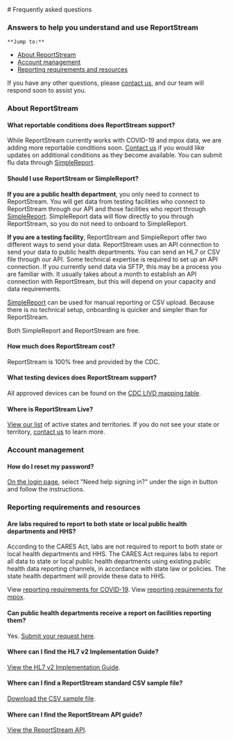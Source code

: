 
<Helmet>
    <title>FAQ | Support</title>
</Helmet>

<div className="faq-wrapper">
<div className="heading usa-prose">
# Frequently asked questions

### Answers to help you understand and use ReportStream
</div>

    **Jump to:**
* [About ReportStream](#about-reportstream)
* [Account management](#account-management)
* [Reporting requirements and resources](#reporting-requirements-and-resources)

If you have any other questions, please [contact us](https://app.smartsheetgov.com/b/form/ff33efa457be461c9893301d4c0ec12d), and our team will respond soon to assist you.

<section>
    <h3 id="about-reportstream">About ReportStream</h3>

#### What reportable conditions does ReportStream support?
While ReportStream currently works with COVID-19 and mpox data, we are adding more reportable conditions soon. [Contact us](https://app.smartsheetgov.com/b/form/ff33efa457be461c9893301d4c0ec12d) if you would like updates on additional conditions as they become available. You can submit flu data through [SimpleReport](https://www.simplereport.gov/).

#### Should I use ReportStream or SimpleReport?
**If you are a public health department**, you only need to connect to ReportStream. You will get data from testing facilities who connect to ReportStream through our API and those facilities who report through [SimpleReport](https://www.simplereport.gov/). SimpleReport data will flow directly to you through ReportStream, so you do not need to onboard to SimpleReport.

**If you are a testing facility**, ReportStream and SimpleReport offer two different ways to send your data. ReportStream uses an API connection to send your data to public health departments. You can send an HL7 or CSV file through our API.  Some technical expertise is required to set up an API connection. If you currently send data via SFTP, this may be a process you are familiar with. It usually takes about a month to establish an API connection with ReportStream, but this will depend on your capacity and data requirements.

[SimpleReport](https://www.simplereport.gov/) can be used for manual reporting or CSV upload. Because there is no technical setup, onboarding is quicker and simpler than for ReportStream.

Both SimpleReport and ReportStream are free.

#### How much does ReportStream cost?
ReportStream is 100% free and provided by the CDC.

#### What testing devices does ReportStream support?
All approved devices can be found on the [CDC LIVD mapping table](https://www.cdc.gov/csels/dls/livd-codes.html?CDC_AA_refVal=https%3A%2F%2Fwww.cdc.gov%2Fcsels%2Fdls%2Fsars-cov-2-livd-codes.html).

#### Where is ReportStream Live?
[View our list](/product/where-were-live) of active states and territories. If you do not see your state or territory, [contact us](https://app.smartsheetgov.com/b/form/ff33efa457be461c9893301d4c0ec12d) to learn more.
</section>

<section>
    <h3 id="account-management">Account management</h3>

#### How do I reset my password?
[On the login page](/login), select "Need help signing in?" under the sign in button and follow the instructions.
</section>

<section>
    <h3 id="reporting-requirements-and-resources">Reporting requirements and resources</h3>

#### Are labs required to report to both state or local public health departments and HHS?
According to the CARES Act, labs are not required to report to both state or local health departments and HHS. The CARES Act requires labs to report all data to state or local public health departments using existing public health data reporting channels, in accordance with state law or policies. The state health department will provide these data to HHS.

View [reporting requirements for COVID-19](https://www.cdc.gov/coronavirus/2019-ncov/lab/reporting-lab-data.html#faqs). View [reporting requirements for mpox](https://www.cdc.gov/poxvirus/mpox/lab-personnel/report-results.html).

#### Can public health departments receive a report on facilities reporting them?
Yes. [Submit your request here](https://app.smartsheetgov.com/b/form/ff33efa457be461c9893301d4c0ec12d).

#### Where can I find the HL7 v2 Implementation Guide?
[View the HL7 v2 Implementation Guide](https://www.nibib.nih.gov/covid-19/radx-tech-program/mars/HL7v2-implementation-guide).

#### Where can I find a ReportStream standard CSV sample file?
[Download the CSV sample file](/assets/csv/ReportStream-StandardCSV-ExampleData-20220509.csv).

#### Where can I find the ReportStream API guide?
[View the ReportStream API](/resources/api).
</section>
</div>
